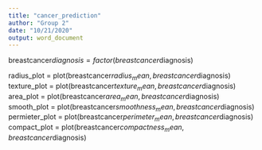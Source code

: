 ```yaml
---
title: "cancer_prediction"
author: "Group 2"
date: "10/21/2020"
output: word_document
---
```


breastcancer$diagnosis = factor(breastcancer$diagnosis)

radius_plot = plot(breastcancer$radius_mean, breastcancer$diagnosis)
texture_plot = plot(breastcancer$texture_mean, breastcancer$diagnosis)
area_plot = plot(breastcancer$area_mean, breastcancer$diagnosis)
smooth_plot = plot(breastcancer$smoothness_mean, breastcancer$diagnosis)
permieter_plot = plot(breastcancer$perimeter_mean, breastcancer$diagnosis)
compact_plot = plot(breastcancer$compactness_mean, breastcancer$diagnosis)
